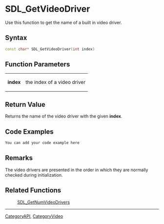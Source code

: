 
= SDL_GetVideoDriver =
Use this function to get the name of a built in video driver.


== Syntax ==
<syntaxhighlight lang='c++'>
const char* SDL_GetVideoDriver(int index)
</syntaxhighlight>

== Function Parameters ==
{|
|'''index'''
|the index of a video driver
|}

== Return Value ==
Returns the name of the video driver with the given '''index'''. 

== Code Examples ==
<syntaxhighlight lang='c++'>
You can add your code example here
</syntaxhighlight>

== Remarks ==
The video drivers are presented in the order in which they are normally checked during initialization. 

== Related Functions ==
:[[SDL_GetNumVideoDrivers]]

----
[[CategoryAPI]], [[CategoryVideo]]
